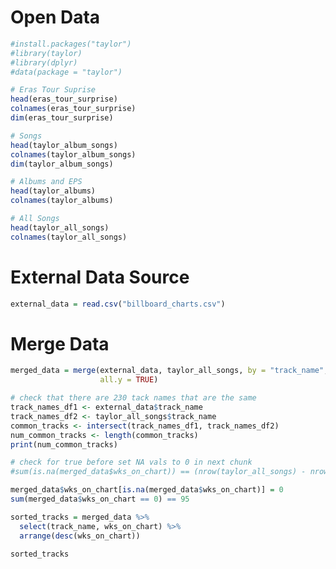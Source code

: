 # Open Data

```r
#install.packages("taylor")
#library(taylor)
#library(dplyr)
#data(package = "taylor")

# Eras Tour Suprise
head(eras_tour_surprise)
colnames(eras_tour_surprise)
dim(eras_tour_surprise)

# Songs
head(taylor_album_songs)
colnames(taylor_album_songs)
dim(taylor_album_songs)

# Albums and EPS
head(taylor_albums)
colnames(taylor_albums)

# All Songs
head(taylor_all_songs)
colnames(taylor_all_songs)

```


# External Data Source

```r
external_data = read.csv("billboard_charts.csv")
```

# Merge Data 


```r
merged_data = merge(external_data, taylor_all_songs, by = "track_name", 
                    all.y = TRUE)
```

```r
# check that there are 230 tack names that are the same
track_names_df1 <- external_data$track_name
track_names_df2 <- taylor_all_songs$track_name
common_tracks <- intersect(track_names_df1, track_names_df2)
num_common_tracks <- length(common_tracks)
print(num_common_tracks)
```

```r
# check for true before set NA vals to 0 in next chunk 
#sum(is.na(merged_data$wks_on_chart)) == (nrow(taylor_all_songs) - nrow(external_data))
```

```r
merged_data$wks_on_chart[is.na(merged_data$wks_on_chart)] = 0
sum(merged_data$wks_on_chart == 0) == 95
```

```r
sorted_tracks = merged_data %>%
  select(track_name, wks_on_chart) %>% 
  arrange(desc(wks_on_chart))

sorted_tracks
```








